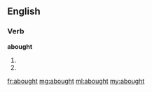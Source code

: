 ==English==

===Verb===
'''abought'''

# {{past of|[[aby]]}}
# {{past of|[[abye]]}}

[[fr:abought]]
[[mg:abought]]
[[ml:abought]]
[[my:abought]]